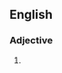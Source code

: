 ==English==

===Adjective===
{{en-adj}}
# {{lb|en|rare}} {{alternative form of|painstaking|lang=en}}